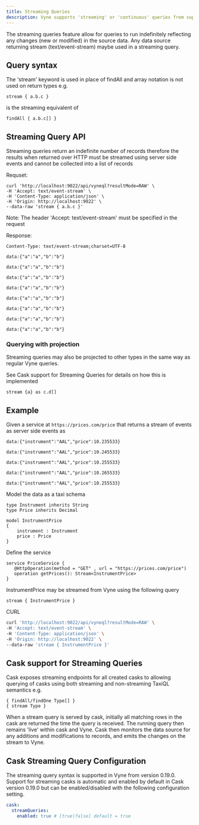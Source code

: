 ```yaml
---
title: Streaming Queries
description: Vyne supports 'streaming' or 'continuous' queries from supported sources.
---
```



The streaming queries feature allow for queries to run indefinitely reflecting any changes (new or modified) in the source data.  Any data source
returning stream (text/event-stream) maybe used in a streaming query.

## Query syntax

The 'stream' keyword is used in place of findAll and array notation is not used on return types e.g.

```text
stream { a.b.c }
```

is the streaming equivalent of

```text
findAll { a.b.c[] }
```


## Streaming Query API

Streaming queries return an indefinite number of records therefore the results when returned over HTTP must be streamed using server side events and
cannot be collected into a list of records

Requset:

```text
curl 'http://localhost:9022/api/vyneql?resultMode=RAW' \
-H 'Accept: text/event-stream' \
-H 'Content-Type: application/json' \
-H 'Origin: http://localhost:9022' \
--data-raw 'stream { a.b.c }'
```

Note: The header 'Accept: text/event-stream' must be specified in the request

Response:

```
Content-Type: text/event-stream;charset=UTF-8

data:{"a":"a","b":"b"}

data:{"a":"a","b":"b"}

data:{"a":"a","b":"b"}

data:{"a":"a","b":"b"}

data:{"a":"a","b":"b"}

data:{"a":"a","b":"b"}

data:{"a":"a","b":"b"}

data:{"a":"a","b":"b"}

```


### Querying with projection

Streaming queries may also be projected to other types in the same way as regular Vyne queries.

See <Link to="#cask-support-for-streaming-queries">Cask support for Streaming Queries<Link> for details on how this is implemented

```text
stream {a} as c.d[]
```

## Example

Given a service at `https://prices.com/price` that returns a stream of events as server side events as

```
data:{"instrument":"AAL","price":10.235533}

data:{"instrument":"AAL","price":10.245533}

data:{"instrument":"AAL","price":10.255533}

data:{"instrument":"AAL","price":10.265533}

data:{"instrument":"AAL","price":10.255533}

```

Model the data as a taxi schema


```InstrumentPrice.taxi
type Instrument inherits String
type Price inherits Decimal

model InstrumentPrice
{
    instrument : Instrument
    price : Price
}
```

Define the service

```
service PriceService {
   @HttpOperation(method = "GET" , url = "https://prices.com/price")
   operation getPrices(): Stream<InstrumentPrice>
}
```

InstrumentPrice may be streamed from Vyne using the following query

```
stream { InstrumentPrice }
```

CURL

```bash
curl 'http://localhost:9022/api/vyneql?resultMode=RAW' \
-H 'Accept: text/event-stream' \
-H 'Content-Type: application/json' \
-H 'Origin: http://localhost:9022' \
--data-raw 'stream { InstrumentPrice }'
```

## Cask support for Streaming Queries

Cask exposes streaming endpoints for all created casks to allowing querying of casks using both streaming and non-streaming TaxiQL semantics e.g.

```
{ findAll/findOne Type[] }
{ stream Type }
```

When a stream query is served by cask, initially all matching rows in the cask are returned the time the query is received.  The running query then remains 'live' within cask and Vyne.  Cask then monitors the data source for any additions and modifications to records, and emits the changes on the stream to Vyne.


## Cask Streaming Query Configuration

The streaming query syntax is supported in Vyne from version 0.19.0.  Support for streaming casks is automatic and enabled by default in Cask
version 0.19.0 but can be enabled/disabled with the following configuration setting.

```yml
cask:
  streamQueries:
    enabled: true # [true|false] default = true

```

